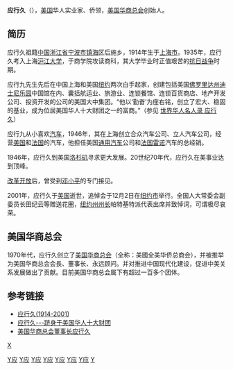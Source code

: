 '''应行久'''（{{bd|1914年||2001年}}），[[美国|美国]]华人实业家、侨领，[[美国华商总会|美国华商总会]]创始人。

==简历==
应行久祖籍[[中国|中国]][[浙江省|浙江省]][[宁波市|宁波市]][[镇海|镇海]]区后施乡，1914年生于[[上海市|上海市]]。1935年，应行久考入上海[[沪江大学|沪江大学]]，于商学院攻读商科，其大学毕业时正值艰苦的[[抗日战争|抗日战争]]时期。

应行九先生先后在中国上海和美国[[纽约|纽约]]两次白手起家，创建包括美国[[佛罗里达州|佛罗里达州]][[迪士尼乐园|迪士尼乐园]]中国馆在内、囊括航运业、旅游业、连锁餐馆、连锁百货商店、地产开发公司、投资开发的公司的美国大中集团。“他以‘勤奋’为座右铭，创立了宏大、稳固的基业，成为位居美国华人十大财团之一的富商。”（参见 [https://web.archive.org/web/20070125001205/http://www.whoswhochinese.com/wsw07/zongji07.htm 世界华人名人录 应行久]）

应行九从小喜欢[[汽车|汽车]]，1946年，其在上海创立合众汽车公司、立人汽车公司，经营[[美国|美国]]和[[法国|法国]]的汽车，他担任美国[[通用汽车|通用汽车]]公司和[[法国|法国]][[雷诺|雷诺]]汽车的总经销。

1946年，应行久到美国[[洛杉矶|洛杉矶]]寻求更大发展。20世纪70年代，应行久在美事业达到顶峰。

[[改革开放|改革开放]]后，曾受到[[邓小平|邓小平]]的专门接见。

2001年，应行久于[[美国|美国]]逝世，追悼会于12月2日在[[纽约市|纽约市]]举行。全国人大常委会副委员长田纪云等赠送花圈，[[纽约州|纽约州]][[州长|州长]]帕特基特派代表出席并致悼词，可谓极尽哀荣。

==美国华商总会==

1970年代，应行久创立了[[美国华商总会|美国华商总会]]（全称：美國全美华侨总商会），并被推举为美国华商总会会長、董事长、永远顾问。并对推进中国现代化建设，促进中美关系发展做出了贡献。目前美国华商总会属下有超过一百多个团体。

==参考链接==
* [http://nbb.zhxww.net/gaer/ddnnb/dd_wz/200811/20081116103123.asp 应行久(1914-2001)] {{Wayback|url=http://nbb.zhxww.net/gaer/ddnnb/dd_wz/200811/20081116103123.asp |date=20111122145300 }}
* [http://nbb.zhxww.net/gaer/yxj/zl_yxj/200811/20081116102533.asp 应行久---跻身于美国华人十大财团] {{Wayback|url=http://nbb.zhxww.net/gaer/yxj/zl_yxj/200811/20081116102533.asp |date=20131206061549 }}
* [http://nbb.zhxww.net/gaer/yxj/zl_yxj/200811/20081116105443.asp 美国华商总会董事长应行久] {{Wayback|url=http://nbb.zhxww.net/gaer/yxj/zl_yxj/200811/20081116105443.asp |date=20160304082010 }}

[[Category:华人企业家|Y应]]
[[Category:中国商人|Y应]]
[[Category:宁波裔上海人|Y应]]
[[Category:1914年出生|Y应]]
[[Category:2001年逝世|Y应]]
[[Category:镇海县人|Y应]]
[[Category:宁波裔美国人|Y应]]
[[Category:寧波商幫|Y]]
[[category:应姓|X]]
